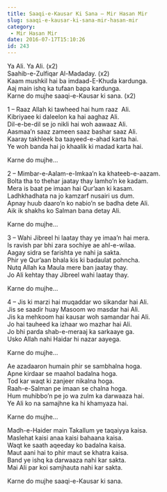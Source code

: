 ```yaml
---
title: Saaqi-e-Kausar Ki Sana – Mir Hasan Mir
slug: saaqi-e-kausar-ki-sana-mir-hasan-mir
category:
 - Mir Hasan Mir
date: 2016-07-17T15:10:26
id: 243
---
```


<p>Ya Ali. Ya Ali. (x2)<br />
Saahib-e-Zulfiqar Al-Madaday. (x2)<br />
Kaam mushkil hai ba imdaad-E-Khuda kardunga.<br />
Aaj main ishq ka tufaan bapa kardunga.<br />
Karne do mujhe saaqi-e-Kausar ki sana. (x2)</p>
<p>1 – Raaz Allah ki tawheed hai hum raaz  Ali.<br />
Kibriyaee ki daleelon ka hai aaghaz Ali.<br />
Dil-e-be-dil se jo nikli hai woh aawaaz Ali.<br />
Aasmaa’n saaz zameen saaz bashar saaz Ali.<br />
Kaaray takhleek ba taayeed-e-ahad karta hai.<br />
Ye woh banda hai jo khaalik ki madad karta hai.</p>
<p>Karne do mujhe…</p>
<p>2 – Mimbar-e-Aalam-e-Imkaa’n ka khateeb-e-aazam.<br />
Bolta tha to thehar jaatay thay lamho’n ke kadam.<br />
Mera is baat pe imaan hai Qur’aan ki kasam.<br />
Ladhkhadhata na jo kamzarf nusairi us dum.<br />
Apnay huub daaro’n ko nabio’n se badha dete Ali.<br />
Aik ik shakhs ko Salman bana detay Ali.</p>
<p>Karne do mujhe…</p>
<p>3 – Wahi Jibreel hi laatay thay ye imaa’n hai mera.<br />
Is ravish par bhi zara sochiye ae ahl-e-wilaa.<br />
Aagay sidra se farishta ye nahi ja sakta.<br />
Phir ye Qur’aan bhala kis ki badaulat pohncha.<br />
Nutq Allah ka Maula mere ban jaatay thay.<br />
Jo Ali kehtay thay Jibreel wahi laatay thay.</p>
<p>Karne do mujhe…</p>
<p>4 – Jis ki marzi hai muqaddar wo sikandar hai Ali.<br />
Jis se saadir huay Masoom wo masdar hai Ali.<br />
Jis ka mehkoom hai kausar woh samandar hai Ali.<br />
Jo hai tauheed ka izhaar wo mazhar hai Ali.<br />
Jo bhi parda shab-e-meraaj ka sarkaaye ga.<br />
Usko Allah nahi Haidar hi nazar aayega.</p>
<p>Karne do mujhe…</p>
<p>Ae azadaaron humain phir se sambhalna hoga.<br />
Apne kirdaar se maahol badalna hoga.<br />
Tod kar waqt ki zanjeer nikalna hoga.<br />
Raah-e-Salman pe imaan se chalna hoga.<br />
Hum muhibbo’n pe jo wa zulm ka darwaaza hai.<br />
Ye Ali ko na samajhne ka hi khamyaza hai.</p>
<p>Karne do mujhe…</p>
<p>Madh-e-Haider main Takallum ye taqaiyya kaisa.<br />
Maslehat kaisi anaa kaisi bahaana kaisa.<br />
Waqt ke saath aqeeday ko badalna kaisa.<br />
Maut aani hai to phir maut se khatra kaisa.<br />
Band ye ishq ka darwaaza nahi kar sakta.<br />
Mai Ali par koi samjhauta nahi kar sakta.</p>
<p>Karne do mujhe saaqi-e-Kausar ki sana.</p>